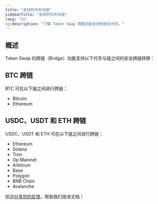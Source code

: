 ```yaml
---
title: "支持的代币与链"
sidebarTitle: "支持的代币与链"
lang: "cn"
og:description: "了解 Token Swap 跨链功能支持的链与代币。"
---
```


## 概述

Token Swap 的跨链（Bridge）功能支持以下代币与链之间的安全跨链转移：

## BTC 跨链
BTC 可在以下链之间进行跨链：
- Bitcoin
- Ethereum

## USDC、USDT 和 ETH 跨链
USDC、USDT 和 ETH 可在以下链之间进行跨链：
- Ethereum
- Solana
- Tron
- Op Mainnet
- Arbitrum
- Base
- Polygon
- BNB Chain
- Avalanche

<Tip>欢迎[分享您的反馈](https://forms.zohopublic.com/cobo/form/DocumentFeedbackForm/formperma/QvLOhxJv1_JMsJ-1dleZ8Itb_7rzN-LtgvsDdxosoVI?referrername=manuals)，帮助我们改进文档！</Tip>
